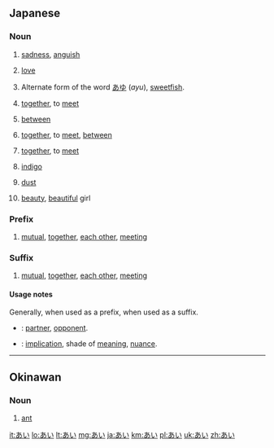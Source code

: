 {{also|アイ|Appendix:Variations of "ai"}}
==Japanese==

===Noun===
{{ja-noun}}

# {{ja-def|哀}} [[sadness]], [[anguish]]
# {{ja-def|愛}} [[love]]
# {{ja-def|鮎}} Alternate form of the word [[あゆ]] (''ayu''), [[sweetfish]].
# {{ja-def|会}} [[together]], to [[meet]]
# {{ja-def|間}} [[between]]
# {{ja-def|合}} [[together]], to [[meet]], [[between]]
# {{ja-def|相}} [[together]], to [[meet]]
# {{ja-def|藍}} [[indigo]]
# {{ja-def|埃}} [[dust]]
# {{ja-def|娃}} [[beauty]], [[beautiful]] girl {{qualifier|generally only used in names}}

===Prefix===
{{ja-pos|prefix}}

# {{ja-def|相|合い}} [[mutual]], [[together]], [[each other]], [[meet]]ing

===Suffix===
{{ja-pos|suffix}}

# {{ja-def|相|合い}} [[mutual]], [[together]], [[each other]], [[meet]]ing

====Usage notes====
Generally, {{l|ja|相}} when used as a prefix, {{l|ja|合い}} when used as a suffix.
* {{ja-r|相手|あいて}}: [[partner]], [[opponent]].
* {{ja-r|意味合い|いみあい}}: [[implication]], shade of [[meaning]], [[nuance]].

----

==Okinawan==

===Noun===
{{head|ryu|noun|tr=ai}}

# [[ant]]

[[it:あい]]
[[lo:あい]]
[[lt:あい]]
[[mg:あい]]
[[ja:あい]]
[[km:あい]]
[[pl:あい]]
[[uk:あい]]
[[zh:あい]]